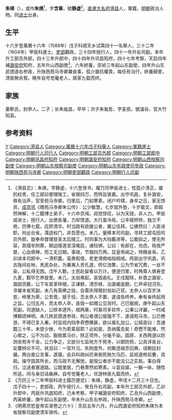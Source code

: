 '''朱瑛'''（{{bd|1573年||1640年|catIdx=}}），或作'''朱煐'''<ref>《滑县志》：朱煐，字静虚，十六登贤书，擢万历甲辰进士，性孤介清正，屡抗权贵，任工部曰督理陵工，省银四万，而特旨褒嘉。出守巩昌，复补潞安，俱有治声，官至苑马寺卿。归里后，门如寒素，闭户吟啸，身卒之日，家无馀资。[[成克巩|成克巩]]《赠苑马寺卿朱公传》：公少敏慧，七岁就外塾，十岁能文，即超然神解，十二籍博士弟子，十六中京闱，闾党惊叹，以为天授，非人力。甲辰成进士，授行人，出使各藩，力却馈道。大行虽冷局，公丰稜矫矫，独立不倚，历俸七载，应跻清华。时当路有欲援公者，冀公往拜，公拂然曰：人臣进职，何必台省，濡迹权门，非吾愿也。未几，量移本司司副，寻转工部屯田司员外郎，旋奉命督理慈圣太后陵工。时同事为大珰戴进等，公裁抑之，使无所容，其侵牟附葬，期迫隧道坚深难启，诸珰惧，公曰：有郎在，勿虑。晓夜严督，心血俱殚，而工无愆期。事竣，节银四万两，显皇帝闻之，特赐金帛。乙卯进本司郎中，一清积蠹，亳弗假借，老吏滑商啮指相戒。丙辰出守巩昌，巩古陇间右地，羌民杂处，为番夷入贡孔道，供亿浩繁，公为节省冗费，一丝不染，公私得无困。戊午入觐，士民赴留者以万计。便道归里，时两尊人俱寿登九袤，觐毕乞养旋里。未几，太翁弗起，哀毁逾礼。壬戍服除，补晋之潞安，潞固货薮，公下车首革样细，正课额，清宗禄，治潞甫逾期，仁声卓冠河东。寻擢本省宪副，未几有斋捧之役，会覃庆得赠封翁如己官。太恭人以百岁沐恩，梓里为荣，公至晋，报于役，念太恭人不置，遂请告终养，奉有亲终起用之旨。公归五月，而太恭人卒，哀毁一如赠公见背时。己巳服阕，庚午起山东宪副，司道缺人，公除本道外，绾两篆，时臬司多钦件，公秉公详讞，一时咸博颡颂神明。未几转武德道参政，构公者谓公倔强不下，遂调苑马寺。公已倦游，不得已复入秦。时监视内珰李奇懋横甚，欲以属礼加公，公摇首曰：吾通籍三十年，未尝少挫，今为若辈屈耶？必如是，吾纳履去矣！奇懋不能难，然心啣之，公不为动，豁赔累马价，除正项外，分毫不染。固原、关西两道以防饷坐苑寺千金，公力争之，又欲分七监地方于苑寺，以御防担，公具详各台，反覆辨论不可，状且曰：一官升沉，失附度外，何敢违祖宗旧典，误朝廷封疆。两台直公言事，遂寝。会兵科疏纠历来倒死拖欠马匹，监视遂修前釁，具疏。操守固其所长，而马政不无懈弛，是毁公者亦不能没公之实矣。事白得归，泣送者塞道路。公既里居，门巷萧然如寒素。斗室自娱，一觞一咏，随性所适。间与亲旧话桑麻，自号觉菴老人，优游林泉九载而终。</ref>，字'''含華'''，號'''静虚'''<ref>《万历三十二年甲辰科进士履历便览》：朱瑛，静虚，甲戌十二月三十日生。戊子四十一，吏部政，丙午授行人，癸丑升右司副，本年升工部员外郎，乙卯升郎中，丙辰升巩昌知府，己未考察，甲子補潞安府知府，乙丑升山西副使，丙寅終養，庚午起山东副使，辛未升山东右参政，升陕西苑马寺卿。</ref>，[[直隶|直隶]][[大名府|大名府]][[滑县|滑县]]人，軍籍，[[明朝|明朝]]政治人物。同[[进士|进士]]出身。

==生平==
十六岁登萬曆十六年（1588年）戊子科顺天乡试第四十一名舉人，三十二年（1604年）甲辰科進士。[[吏部|吏部]]觀政，三十四年授行人，四十一年升右司副，本年升工部员外郎，四十三年升郎中，四十四年升巩昌知府，四十七年考察，天启四年補[[潞安府|潞安府]]知府，五年升山西副使<ref>《明熹宗悊皇帝实录卷之六十》：天启五年六月，升山西潞安府知府朱瑛为本省按察司副使清军驿传。</ref>，六年終養，崇祯三年起山东副使，四年升山东武德道右参政，升陕西苑马寺卿兼僉事，孤介屡抗權貴，每任有治行，終養歸里，清貧無余貲。晚年自号觉菴老人，居家九载而终。

==家族==
妻靳氏，封恭人。二子；长朱胤昌，早卒；次子朱胤哲，字圣孩，號濬谷，官大竹知县。

==参考资料==
{{reflist}}

{{start box}}
{{s-off}}
{{s-before|[[原乘雲|原乘雲]]<br>長治舉人}}
{{s-title|明朝巩昌府知府|萬曆四十四年-四十七年}}
{{s-after|[[劉文琦|劉文琦]]<br>}}
{{end box}}

{{萬曆三十二年甲辰科殿試金榜}}

{{Authority control}}

{{DEFAULTSORT:}}
[[Category:朱姓|Y]]
[[Category:滑县人|Category:滑县人]]
[[Category:萬曆十六年戊子科舉人|Category:萬曆十六年戊子科舉人]]
[[Category:軍籍進士|Category:軍籍進士]]
[[Category:明朝行人司行人|Category:明朝行人司行人]]
[[Category:明朝工部员外郎|Category:明朝工部员外郎]]
[[Category:明朝工部郎中|Category:明朝工部郎中]]
[[Category:明朝巩昌府知府|Category:明朝巩昌府知府]]
[[Category:明朝潞安府知府|Category:明朝潞安府知府]]
[[Category:明朝山西按察司副使|Category:明朝山西按察司副使]]
[[Category:明朝山东按察司副使|Category:明朝山东按察司副使]]
[[Category:明朝山东布政使司參政|Category:明朝山东布政使司參政]]
[[Category:明朝陕西苑马寺卿|Category:明朝陕西苑马寺卿]]
[[Category:明朝吏部觀政|Category:明朝吏部觀政]]
[[Category:明朝行人司副|Category:明朝行人司副]]